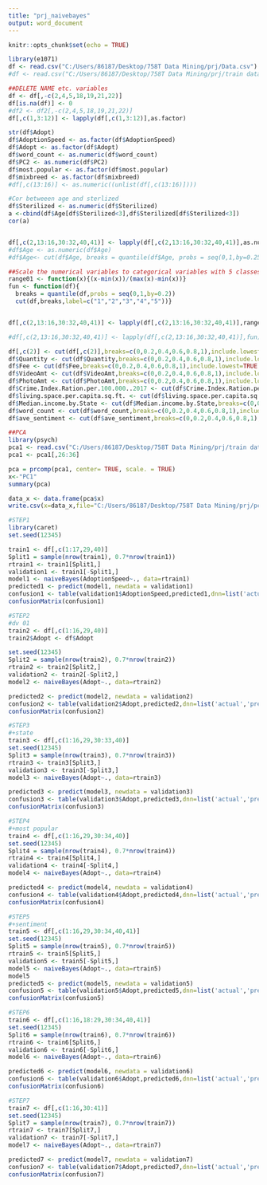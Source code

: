 ```yaml
---
title: "prj_naivebayes"
output: word_document
---
```


```r
knitr::opts_chunk$set(echo = TRUE)
```

```r
library(e1071)
df <- read.csv("C:/Users/86187/Desktop/758T Data Mining/prj/Data.csv")
#df <- read.csv("C:/Users/86187/Desktop/758T Data Mining/prj/train data.csv")

##DELETE NAME etc. variables
df <- df[,-c(2,4,5,18,19,21,22)]
df[is.na(df)] <- 0
#df2 <- df2[,-c(2,4,5,18,19,21,22)]
df[,c(1,3:12)] <- lapply(df[,c(1,3:12)],as.factor)

str(df$Adopt)
df$AdoptionSpeed <- as.factor(df$AdoptionSpeed)
df$Adopt <- as.factor(df$Adopt)
df$word_count <- as.numeric(df$word_count)
df$PC2 <- as.numeric(df$PC2)
df$most.popular <- as.factor(df$most.popular)
df$mixbreed <- as.factor(df$mixbreed)
#df[,c(13:16)] <- as.numeric((unlist(df[,c(13:16)])))

#Cor betweeen age and sterlized
df$Sterilized <- as.numeric(df$Sterilized)
a <-cbind(df$Age[df$Sterilized<3],df$Sterilized[df$Sterilized<3])
cor(a)


df[,c(2,13:16,30:32,40,41)] <- lapply(df[,c(2,13:16,30:32,40,41)],as.numeric)
#df$Age <- as.numeric(df$Age)
#df$Age<- cut(df$Age, breaks = quantile(df$Age, probs = seq(0,1,by=0.25)),label=c("1","2","3","4"))
```

```r
##Scale the numerical variables to categorical variables with 5 classes
range01 <- function(x){(x-min(x))/(max(x)-min(x))}
fun <- function(df){
  breaks = quantile(df,probs = seq(0,1,by=0.2))
  cut(df,breaks,label=c("1","2","3","4","5"))}


df[,c(2,13:16,30:32,40,41)] <- lapply(df[,c(2,13:16,30:32,40,41)],range01)

#df[,c(2,13:16,30:32,40,41)] <- lapply(df[,c(2,13:16,30:32,40,41)],fun)

df[,c(2)] <- cut(df[,c(2)],breaks=c(0,0.2,0.4,0.6,0.8,1),include.lowest=TRUE,label=c("1","2","3","4","5"))
df$Quantity <- cut(df$Quantity,breaks=c(0,0.2,0.4,0.6,0.8,1),include.lowest=TRUE,label=c("1","2","3","4","5"))
df$Fee <- cut(df$Fee,breaks=c(0,0.2,0.4,0.6,0.8,1),include.lowest=TRUE,label=c("1","2","3","4","5"))
df$VideoAmt <- cut(df$VideoAmt,breaks=c(0,0.2,0.4,0.6,0.8,1),include.lowest=TRUE,label=c("1","2","3","4","5"))
df$PhotoAmt <- cut(df$PhotoAmt,breaks=c(0,0.2,0.4,0.6,0.8,1),include.lowest=TRUE,label=c("1","2","3","4","5"))
df$Crime.Index.Ration.per.100.000..2017 <- cut(df$Crime.Index.Ration.per.100.000..2017,breaks=c(0,0.2,0.4,0.6,0.8,1),include.lowest=TRUE,label=c("1","2","3","4","5"))
df$living.space.per.capita.sq.ft. <- cut(df$living.space.per.capita.sq.ft.,breaks=c(0,0.2,0.4,0.6,0.8,1),include.lowest=TRUE,label=c("1","2","3","4","5"))
df$Median.income.by.State <- cut(df$Median.income.by.State,breaks=c(0,0.2,0.4,0.6,0.8,1),include.lowest=TRUE,label=c("1","2","3","4","5"))
df$word_count <- cut(df$word_count,breaks=c(0,0.2,0.4,0.6,0.8,1),include.lowest=TRUE,label=c("1","2","3","4","5"))
df$ave_sentiment <- cut(df$ave_sentiment,breaks=c(0,0.2,0.4,0.6,0.8,1),include.lowest=TRUE,label=c("1","2","3","4","5"))
```

```r
##PCA
library(psych)
pca1 <- read.csv("C:/Users/86187/Desktop/758T Data Mining/prj/train data.csv")
pca1 <- pca1[,26:36]

pca = prcomp(pca1, center= TRUE, scale. = TRUE)
x<-"PC1"
summary(pca)

data_x <- data.frame(pca$x)
write.csv(x=data_x,file="C:/Users/86187/Desktop/758T Data Mining/prj/pca.csv")
```
```r
#STEP1
library(caret)
set.seed(12345)

train1 <- df[,c(1:17,29,40)]
Split1 = sample(nrow(train1), 0.7*nrow(train1))
rtrain1 <- train1[Split1,]
validation1 <- train1[-Split1,]
model1 <- naiveBayes(AdoptionSpeed~., data=rtrain1)
predicted1 <- predict(model1, newdata = validation1)
confusion1 <- table(validation1$AdoptionSpeed,predicted1,dnn=list('actual','predicted'))
confusionMatrix(confusion1)
```


```r
#STEP2
#dv 01 
train2 <- df[,c(1:16,29,40)]
train2$Adopt <- df$Adopt

set.seed(12345)
Split2 = sample(nrow(train2), 0.7*nrow(train2))
rtrain2 <- train2[Split2,]
validation2 <- train2[-Split2,]
model2 <- naiveBayes(Adopt~., data=rtrain2)

predicted2 <- predict(model2, newdata = validation2)
confusion2 <- table(validation2$Adopt,predicted2,dnn=list('actual','predicted'))
confusionMatrix(confusion2)
```

```r
#STEP3
#+state
train3 <- df[,c(1:16,29,30:33,40)]
set.seed(12345)
Split3 = sample(nrow(train3), 0.7*nrow(train3))
rtrain3 <- train3[Split3,]
validation3 <- train3[-Split3,]
model3 <- naiveBayes(Adopt~., data=rtrain3)

predicted3 <- predict(model3, newdata = validation3)
confusion3 <- table(validation3$Adopt,predicted3,dnn=list('actual','predicted'))
confusionMatrix(confusion3)
```

```r
#STEP4
#+most popular
train4 <- df[,c(1:16,29,30:34,40)]
set.seed(12345)
Split4 = sample(nrow(train4), 0.7*nrow(train4))
rtrain4 <- train4[Split4,]
validation4 <- train4[-Split4,]
model4 <- naiveBayes(Adopt~., data=rtrain4)

predicted4 <- predict(model4, newdata = validation4)
confusion4 <- table(validation4$Adopt,predicted4,dnn=list('actual','predicted'))
confusionMatrix(confusion4)
```
```r
#STEP5
#+sentiment
train5 <- df[,c(1:16,29,30:34,40,41)]
set.seed(12345)
Split5 = sample(nrow(train5), 0.7*nrow(train5))
rtrain5 <- train5[Split5,]
validation5 <- train5[-Split5,]
model5 <- naiveBayes(Adopt~., data=rtrain5)
model5
predicted5 <- predict(model5, newdata = validation5)
confusion5 <- table(validation5$Adopt,predicted5,dnn=list('actual','predicted'))
confusionMatrix(confusion5)
```

```r
#STEP6
train6 <- df[,c(1:16,18:29,30:34,40,41)]
set.seed(12345)
Split6 = sample(nrow(train6), 0.7*nrow(train6))
rtrain6 <- train6[Split6,]
validation6 <- train6[-Split6,]
model6 <- naiveBayes(Adopt~., data=rtrain6)

predicted6 <- predict(model6, newdata = validation6)
confusion6 <- table(validation6$Adopt,predicted6,dnn=list('actual','predicted'))
confusionMatrix(confusion6)
```

```r
#STEP7
train7 <- df[,c(1:16,30:41)]
set.seed(12345)
Split7 = sample(nrow(train7), 0.7*nrow(train7))
rtrain7 <- train7[Split7,]
validation7 <- train7[-Split7,]
model7 <- naiveBayes(Adopt~., data=rtrain7)

predicted7 <- predict(model7, newdata = validation7)
confusion7 <- table(validation7$Adopt,predicted7,dnn=list('actual','predicted'))
confusionMatrix(confusion7)
```
